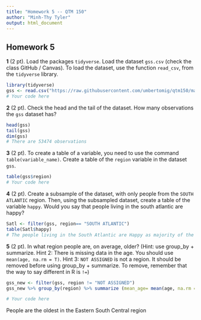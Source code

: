 ```yaml
---
title: "Homework 5 -- QTM 150"
author: "Minh-Thy Tyler"
output: html_document
---
```


## Homework 5

**1** (2 pt). Load the packages `tidyverse`. Load the dataset `gss.csv` (check the class GitHub / Canvas). To load the dataset, use the function `read_csv`, from the `tidyverse` library.

```r
library(tidyverse)
gss <- read.csv("https://raw.githubusercontent.com/umbertomig/qtm150/master/datasets/gss.csv")
# Your code here
```

**2** (2 pt). Check the head and the tail of the dataset. How many observations the `gss` dataset has?

```r
head(gss)
tail(gss)
dim(gss)
# There are 53474 observations
```

**3** (2 pt). To create a table of a variable, you need to use the command `table(variable_name)`. Create a table of the `region` variable in the dataset `gss`.

```r
table(gss$region)
# Your code here
```

**4** (2 pt). Create a subsample of the dataset, with only people from the `SOUTH ATLANTIC` region. Then, using the subsampled dataset, create a table of the variable `happy`. Would you say that people living in the south atlantic are happy?

```r
Satl <- filter(gss, region== "SOUTH ATLANTIC")
table(Satl$happy)
# The people living in the South Atlantic are Happy as majority of the people there are Pretty Happy or Very Happy. Only 1193 people are not too happy.
```

**5** (2 pt). In what region people are, on average, older? (Hint: use group_by + summarize. Hint 2: There is missing data in the age. You should use `mean(age, na.rm = T)`. Hint 3: `NOT ASSIGNED` is not a region. It should be removed before using group_by + summarize. To remove, remember that the way to say different in R is `!=`)

```r
gss_new <- filter(gss, region != "NOT ASSIGNED")
gss_new %>% group_by(region) %>% summarize (mean_age= mean(age, na.rm = T))

# Your code here
```

People are the oldest in the Eastern South Central region